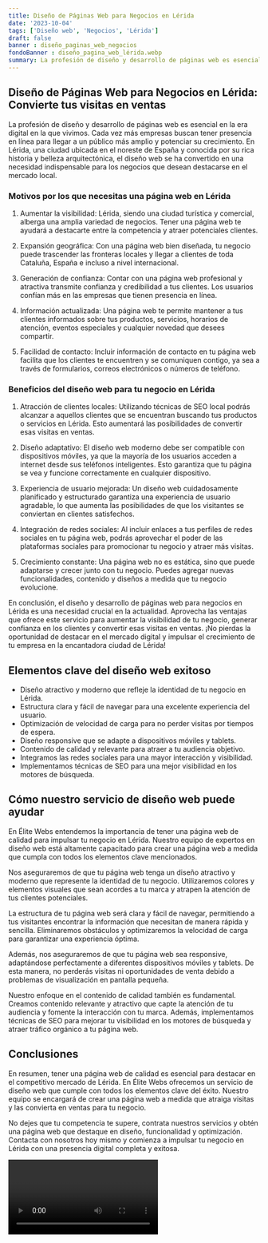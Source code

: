 ```yaml
---
title: Diseño de Páginas Web para Negocios en Lérida
date: '2023-10-04'
tags: ['Diseño web', 'Negocios', 'Lérida']
draft: false
banner : diseño_paginas_web_negocios
fondoBanner : diseño_pagina_web_lérida.webp
summary: La profesión de diseño y desarrollo de páginas web es esencial en la era digital en la que vivimos. Cada vez más empresas buscan tener presencia en línea para llegar a un público más amplio y potenciar su crecimiento. En Lérida, una ciudad ubicada en el noreste de España y conocida por su rica historia y belleza arquitectónica, el diseño web se ha convertido en una necesidad indispensable para los negocios que desean destacarse en el mercado local.
---
```


## Diseño de Páginas Web para Negocios en Lérida: Convierte tus visitas en ventas

La profesión de diseño y desarrollo de páginas web es esencial en la era digital en la que vivimos. Cada vez más empresas buscan tener presencia en línea para llegar a un público más amplio y potenciar su crecimiento. En Lérida, una ciudad ubicada en el noreste de España y conocida por su rica historia y belleza arquitectónica, el diseño web se ha convertido en una necesidad indispensable para los negocios que desean destacarse en el mercado local.

### Motivos por los que necesitas una página web en Lérida

1. Aumentar la visibilidad: Lérida, siendo una ciudad turística y comercial, alberga una amplia variedad de negocios. Tener una página web te ayudará a destacarte entre la competencia y atraer potenciales clientes.

2. Expansión geográfica: Con una página web bien diseñada, tu negocio puede trascender las fronteras locales y llegar a clientes de toda Cataluña, España e incluso a nivel internacional.

3. Generación de confianza: Contar con una página web profesional y atractiva transmite confianza y credibilidad a tus clientes. Los usuarios confían más en las empresas que tienen presencia en línea.

4. Información actualizada: Una página web te permite mantener a tus clientes informados sobre tus productos, servicios, horarios de atención, eventos especiales y cualquier novedad que desees compartir.

5. Facilidad de contacto: Incluir información de contacto en tu página web facilita que los clientes te encuentren y se comuniquen contigo, ya sea a través de formularios, correos electrónicos o números de teléfono.

### Beneficios del diseño web para tu negocio en Lérida

1. Atracción de clientes locales: Utilizando técnicas de SEO local podrás alcanzar a aquellos clientes que se encuentran buscando tus productos o servicios en Lérida. Esto aumentará las posibilidades de convertir esas visitas en ventas.

2. Diseño adaptativo: El diseño web moderno debe ser compatible con dispositivos móviles, ya que la mayoría de los usuarios acceden a internet desde sus teléfonos inteligentes. Esto garantiza que tu página se vea y funcione correctamente en cualquier dispositivo.

3. Experiencia de usuario mejorada: Un diseño web cuidadosamente planificado y estructurado garantiza una experiencia de usuario agradable, lo que aumenta las posibilidades de que los visitantes se conviertan en clientes satisfechos.

4. Integración de redes sociales: Al incluir enlaces a tus perfiles de redes sociales en tu página web, podrás aprovechar el poder de las plataformas sociales para promocionar tu negocio y atraer más visitas.

5. Crecimiento constante: Una página web no es estática, sino que puede adaptarse y crecer junto con tu negocio. Puedes agregar nuevas funcionalidades, contenido y diseños a medida que tu negocio evolucione.

En conclusión, el diseño y desarrollo de páginas web para negocios en Lérida es una necesidad crucial en la actualidad. Aprovecha las ventajas que ofrece este servicio para aumentar la visibilidad de tu negocio, generar confianza en los clientes y convertir esas visitas en ventas. ¡No pierdas la oportunidad de destacar en el mercado digital y impulsar el crecimiento de tu empresa en la encantadora ciudad de Lérida!

<GifSeo />

<Cta />

## Elementos clave del diseño web exitoso

- Diseño atractivo y moderno que refleje la identidad de tu negocio en Lérida.
- Estructura clara y fácil de navegar para una excelente experiencia del usuario.
- Optimización de velocidad de carga para no perder visitas por tiempos de espera.
- Diseño responsive que se adapte a dispositivos móviles y tablets.
- Contenido de calidad y relevante para atraer a tu audiencia objetivo.
- Integramos las redes sociales para una mayor interacción y visibilidad.
- Implementamos técnicas de SEO para una mejor visibilidad en los motores de búsqueda.

## Cómo nuestro servicio de diseño web puede ayudar

En Élite Webs entendemos la importancia de tener una página web de calidad para impulsar tu negocio en Lérida. Nuestro equipo de expertos en diseño web está altamente capacitado para crear una página web a medida que cumpla con todos los elementos clave mencionados.

Nos aseguraremos de que tu página web tenga un diseño atractivo y moderno que represente la identidad de tu negocio. Utilizaremos colores y elementos visuales que sean acordes a tu marca y atrapen la atención de tus clientes potenciales.

La estructura de tu página web será clara y fácil de navegar, permitiendo a tus visitantes encontrar la información que necesitan de manera rápida y sencilla. Eliminaremos obstáculos y optimizaremos la velocidad de carga para garantizar una experiencia óptima.

Además, nos aseguraremos de que tu página web sea responsive, adaptándose perfectamente a diferentes dispositivos móviles y tablets. De esta manera, no perderás visitas ni oportunidades de venta debido a problemas de visualización en pantalla pequeña.

Nuestro enfoque en el contenido de calidad también es fundamental. Creamos contenido relevante y atractivo que capte la atención de tu audiencia y fomente la interacción con tu marca. Además, implementamos técnicas de SEO para mejorar tu visibilidad en los motores de búsqueda y atraer tráfico orgánico a tu página web.

## Conclusiones

En resumen, tener una página web de calidad es esencial para destacar en el competitivo mercado de Lérida. En Élite Webs ofrecemos un servicio de diseño web que cumple con todos los elementos clave del éxito. Nuestro equipo se encargará de crear una página web a medida que atraiga visitas y las convierta en ventas para tu negocio.

No dejes que tu competencia te supere, contrata nuestros servicios y obtén una página web que destaque en diseño, funcionalidad y optimización. Contacta con nosotros hoy mismo y comienza a impulsar tu negocio en Lérida con una presencia digital completa y exitosa.

<Video />

<CtaBot job='Negocios' city='Lérida'/>

<Gmaps query='Lérida+españa+maps' />